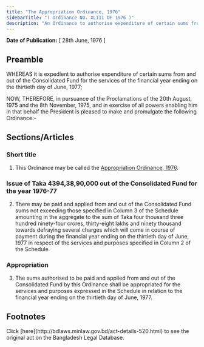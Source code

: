 ```yaml
---
title: "The Appropriation Ordinance, 1976"
sidebarTitle: "( Ordinance NO. XLIII OF 1976 )"
description: "An Ordinance to authorise expenditure of certain sums from and out of the Consolidated Fund for the services of the financial year ending on the thirtieth day of June, 1977."
---
```


**Date of Publication:** [ 28th June, 1976 ]

## Preamble

WHEREAS it is expedient to authorise expenditure of certain sums from and out of the Consolidated Fund for the services of the financial year ending on the thirtieth day of June, 1977;

NOW, THEREFORE, in pursuance of the Proclamations of the 20th August, 1975 and the 8th November, 1975, and in exercise of all powers enabling him in that behalf the President is pleased to make and promulgate the following Ordinance:-

## Sections/Articles

### Short title

1. This Ordinance may be called the [Appropriation Ordinance, 1976](/laws/volume-19/act-520 "Appropriation Ordinance, 1976").

### Issue of Taka 4394,38,90,000 out of the Consolidated Fund for the year 1976-77

2. There may be paid and applied from and out of the Consolidated Fund sums not exceeding those specified in Column 3 of the Schedule amounting in the aggregate to the sum of Taka four thousand three hundred ninety-four crores, thirty-eight lakhs and ninety thousand towards defraying several charges which will come in course of payment during the financial year ending on the thirtieth day of June, 1977 in respect of the services and purposes specified in Column 2 of the Schedule.

### Appropriation

3. The sums authorised to be paid and applied from and out of the Consolidated Fund by this Ordinance shall be appropriated for the services and purposes expressed in the Schedule in relation to the financial year ending on the thirtieth day of June, 1977.

## Footnotes

<Note>
  Click [here](http://bdlaws.minlaw.gov.bd/act-details-520.html) to see the original act on the Bangladesh Legal Database.
</Note>
